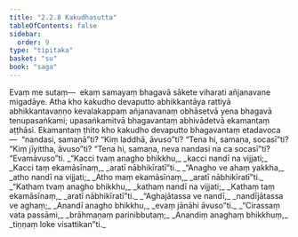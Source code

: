 ```yaml
---
title: "2.2.8 Kakudhasutta"
tableOfContents: false
sidebar:
  order: 9
type: "tipitaka"
basket: "su"
book: "saga"
---
```



<DynamicBreadcrumb />

<Division number="99" book="saga" bookNo="12" page="52">

<Paragraph number="453" book="saga">
Evaṃ me sutaṃ—  ekaṃ samayaṃ bhagavā sākete viharati añjanavane migadāye. Atha kho kakudho devaputto abhikkantāya rattiyā abhikkantavaṇṇo kevalakappaṃ añjanavanaṃ obhāsetvā yena bhagavā tenupasaṅkami; upasaṅkamitvā bhagavantaṃ abhivādetvā ekamantaṃ aṭṭhāsi. Ekamantaṃ ṭhito kho kakudho devaputto bhagavantaṃ etadavoca—  “nandasi, samaṇā”ti? “Kiṃ laddhā, āvuso”ti? “Tena hi, samaṇa, socasī”ti? “Kiṃ jīyittha, āvuso”ti? “Tena hi, samaṇa, neva nandasi na ca socasī”ti? “Evamāvuso”ti.
</Paragraph>

<Paragraph number="454" type="verses" book="saga">
_“Kacci tvaṃ anagho bhikkhu,_  
_kacci nandī na vijjati;_  
_Kacci taṃ ekamāsīnaṃ,_  
_aratī nābhikīratī”ti._  

</Paragraph>

<Paragraph number="455" type="verses" book="saga">
_“Anagho ve ahaṃ yakkha,_  
_atho nandī na vijjati;_  
_Atho maṃ ekamāsīnaṃ,_  
_aratī nābhikīratī”ti._  

</Paragraph>

<Paragraph number="456" type="verses" book="saga">
_“Kathaṃ tvaṃ anagho bhikkhu,_  
_kathaṃ nandī na vijjati;_  
_Kathaṃ taṃ ekamāsīnaṃ,_  
_aratī nābhikīratī”ti._  

</Paragraph>

<Paragraph number="457" type="verses" book="saga">
_“Aghajātassa ve nandī,_  
_nandījātassa ve aghaṃ;_  
_Anandī anagho bhikkhu,_  
_evaṃ jānāhi āvuso”ti._  

</Paragraph>

<Paragraph number="458" type="verses" book="saga">
_“Cirassaṃ vata passāmi,_  
_brāhmaṇaṃ parinibbutaṃ;_  
_Anandiṃ anaghaṃ bhikkhuṃ,_  
_tiṇṇaṃ loke visattikan”ti._
</Paragraph>
</Division>